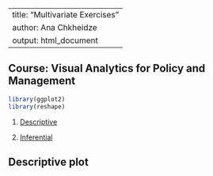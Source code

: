 

---
title: "Multivariate Exercises"
author: Ana Chkheidze
output: html_document
---

## Course: Visual Analytics for Policy and Management

```r
library(ggplot2)
library(reshape)
```

1. [Descriptive](#part2)

2. [Inferential](#part3) 


<a id='part2'></a>

## Descriptive plot

